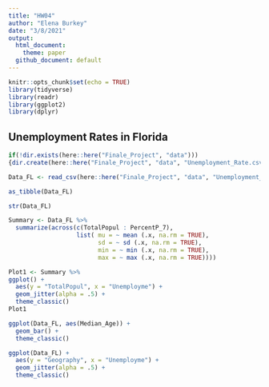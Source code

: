 ```yaml
---
title: "HW04"
author: "Elena Burkey"
date: "3/8/2021"
output:
  html_document:
    theme: paper
  github_document: default
---
```


```r
knitr::opts_chunk$set(echo = TRUE)
library(tidyverse)
library(readr)
library(ggplot2)
library(dplyr)
```

## Unemployment Rates in Florida 

```r
if(!dir.exists(here::here("Finale_Project", "data")))
{dir.create(here::here("Finale_Project", "data", "Unemployment_Rate.csv"))}
```

```r
Data_FL <- read_csv(here::here("Finale_Project", "data", "Unemployment_Rate.csv"))
```

```r
as_tibble(Data_FL)
```

```r
str(Data_FL)
```

```r
Summary <- Data_FL %>%
  summarize(across(c(TotalPopul : PercentP_7),
                   list( mu = ~ mean (.x, na.rm = TRUE),
                         sd = ~ sd (.x, na.rm = TRUE),
                         min = ~ min (.x, na.rm = TRUE),
                         max = ~ max (.x, na.rm = TRUE))))
```

```r
Plot1 <- Summary %>%
ggplot() +
  aes(y = "TotalPopul", x = "Unemployme") +
  geom_jitter(alpha = .5) +
  theme_classic() 
Plot1
```

```r
ggplot(Data_FL, aes(Median_Age)) +
  geom_bar() +
  theme_classic() 
```

```r
ggplot(Data_FL) +
  aes(y = "Geography", x = "Unemployme") +
  geom_jitter(alpha = .5) +
  theme_classic() 
``` 
